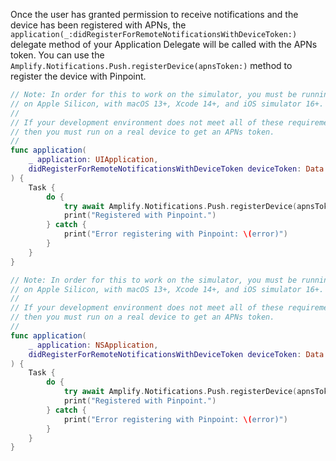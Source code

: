 Once the user has granted permission to receive notifications and the device has been registered with APNs, the `application(_:didRegisterForRemoteNotificationsWithDeviceToken:)` delegate method of your Application Delegate will be called with the APNs token. You can use the `Amplify.Notifications.Push.registerDevice(apnsToken:)` method to register the device with Pinpoint.

<BlockSwitcher>
<Block name="iOS">

```swift
// Note: In order for this to work on the simulator, you must be running
// on Apple Silicon, with macOS 13+, Xcode 14+, and iOS simulator 16+.
//
// If your development environment does not meet all of these requirements,
// then you must run on a real device to get an APNs token.
//
func application(
    _ application: UIApplication,
    didRegisterForRemoteNotificationsWithDeviceToken deviceToken: Data
) {    
    Task {
        do {
            try await Amplify.Notifications.Push.registerDevice(apnsToken: deviceToken)
            print("Registered with Pinpoint.")
        } catch {
            print("Error registering with Pinpoint: \(error)")
        }
    }
}
```

</Block>
<Block name="macOS">

```swift
// Note: In order for this to work on the simulator, you must be running
// on Apple Silicon, with macOS 13+, Xcode 14+, and iOS simulator 16+.
//
// If your development environment does not meet all of these requirements,
// then you must run on a real device to get an APNs token.
//
func application(
    _ application: NSApplication,
    didRegisterForRemoteNotificationsWithDeviceToken deviceToken: Data
) {    
    Task {
        do {
            try await Amplify.Notifications.Push.registerDevice(apnsToken: deviceToken)
            print("Registered with Pinpoint.")
        } catch {
            print("Error registering with Pinpoint: \(error)")
        }
    }
}
```

</Block>
</BlockSwitcher>
